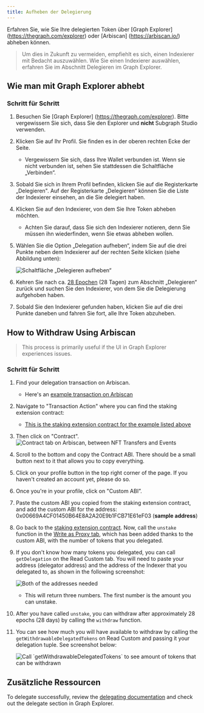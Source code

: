```yaml
---
title: Aufheben der Delegierung
---
```


Erfahren Sie, wie Sie Ihre delegierten Token über [Graph Explorer] (https://thegraph.com/explorer) oder [Arbiscan] (https://arbiscan.io/) abheben können.

> Um dies in Zukunft zu vermeiden, empfiehlt es sich, einen Indexierer mit Bedacht auszuwählen. Wie Sie einen Indexierer auswählen, erfahren Sie im Abschnitt Delegieren im Graph Explorer.

## Wie man mit Graph Explorer abhebt

### Schritt für Schritt

1. Besuchen Sie [Graph Explorer] (https://thegraph.com/explorer). Bitte vergewissern Sie sich, dass Sie den Explorer und **nicht** Subgraph Studio verwenden.

2. Klicken Sie auf Ihr Profil. Sie finden es in der oberen rechten Ecke der Seite.
   - Vergewissern Sie sich, dass Ihre Wallet verbunden ist. Wenn sie nicht verbunden ist, sehen Sie stattdessen die Schaltfläche „Verbinden“.

3. Sobald Sie sich in Ihrem Profil befinden, klicken Sie auf die Registerkarte „Delegieren". Auf der Registerkarte „Delegieren“ können Sie die Liste der Indexierer einsehen, an die Sie delegiert haben.

4. Klicken Sie auf den Indexierer, von dem Sie Ihre Token abheben möchten.
   - Achten Sie darauf, dass Sie sich den Indexierer notieren, denn Sie müssen ihn wiederfinden, wenn Sie etwas abheben wollen.

5. Wählen Sie die Option „Delegation aufheben“, indem Sie auf die drei Punkte neben dem Indexierer auf der rechten Seite klicken (siehe Abbildung unten):

   ![Schaltfläche „Delegieren aufheben“](/img/undelegate-button.png)

6. Kehren Sie nach ca. [28 Epochen](https://thegraph.com/explorer/network/epochs?chain=arbitrum-one) (28 Tagen) zum Abschnitt „Delegieren“ zurück und suchen Sie den Indexierer, von dem Sie die Delegierung aufgehoben haben.

7. Sobald Sie den Indexierer gefunden haben, klicken Sie auf die drei Punkte daneben und fahren Sie fort, alle Ihre Token abzuheben.

## How to Withdraw Using Arbiscan

> This process is primarily useful if the UI in Graph Explorer experiences issues.

### Schritt für Schritt

1. Find your delegation transaction on Arbiscan.
   - Here's an [example transaction on Arbiscan](https://arbiscan.io/tx/0xcf2110eac897099f821064445041031efb32786392bdbe7544a4cb7a6b2e4f9a)

2. Navigate to "Transaction Action" where you can find the staking extension contract:
   - [This is the staking extension contract for the example listed above](https://arbiscan.io/address/0x00669A4CF01450B64E8A2A20E9b1FCB71E61eF03)

3. Then click on "Contract". ![Contract tab on Arbiscan, between NFT Transfers and Events](/img/arbiscan-contract.png)

4. Scroll to the bottom and copy the Contract ABI. There should be a small button next to it that allows you to copy everything.

5. Click on your profile button in the top right corner of the page. If you haven't created an account yet, please do so.

6. Once you're in your profile, click on "Custom ABI”.

7. Paste the custom ABI you copied from the staking extension contract, and add the custom ABI for the address: 0x00669A4CF01450B64E8A2A20E9b1FCB71E61eF03 (**sample address**)

8. Go back to the [staking extension contract](https://arbiscan.io/address/0x00669A4CF01450B64E8A2A20E9b1FCB71E61eF03#writeProxyContract). Now, call the `unstake` function in the [Write as Proxy tab](https://arbiscan.io/address/0x00669A4CF01450B64E8A2A20E9b1FCB71E61eF03#writeProxyContract), which has been added thanks to the custom ABI, with the number of tokens that you delegated.

9. If you don't know how many tokens you delegated, you can call `getDelegation` on the Read Custom tab. You will need to paste your address (delegator address) and the address of the Indexer that you delegated to, as shown in the following screenshot:

   ![Both of the addresses needed](/img/get-delegate.png)

   - This will return three numbers. The first number is the amount you can unstake.

10. After you have called `unstake`, you can withdraw after approximately 28 epochs (28 days) by calling the `withdraw` function.

11. You can see how much you will have available to withdraw by calling the `getWithdrawableDelegatedTokens` on Read Custom and passing it your delegation tuple. See screenshot below:

    ![Call \`getWithdrawableDelegatedTokens\` to see amount of tokens that can be withdrawn](/img/withdraw-available.png)

## Zusätzliche Ressourcen

To delegate successfully, review the [delegating documentation](/resources/roles/delegating/delegating/) and check out the delegate section in Graph Explorer.
